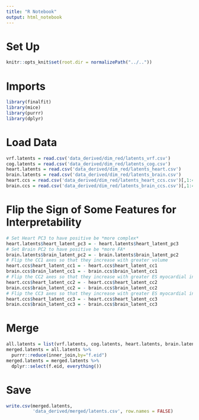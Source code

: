 ```yaml
---
title: "R Notebook"
output: html_notebook
---
```


# Set Up
```r
knitr::opts_knit$set(root.dir = normalizePath("../.."))
```

# Imports
```r
library(finalfit)
library(mice)
library(purrr)
library(dplyr)
```

# Load Data
```r
vrf.latents = read.csv('data_derived/dim_red/latents_vrf.csv')
cog.latents = read.csv('data_derived/dim_red/latents_cog.csv')
heart.latents = read.csv('data_derived/dim_red/latents_heart.csv')
brain.latents = read.csv('data_derived/dim_red/latents_brain.csv')
heart.ccs = read.csv('data_derived/dim_red/latents_heart_ccs.csv')[,1:4]
brain.ccs = read.csv('data_derived/dim_red/latents_brain_ccs.csv')[,1:4]
```

# Flip the Sign of Some Features for Interpretability
```r
# Set Heart PC3 to have positive be *more complex*
heart.latents$heart_latent_pc3 = - heart.latents$heart_latent_pc3
# Set Brain PC2 to have positive be *more FA*
brain.latents$brain_latent_pc2 = - brain.latents$brain_latent_pc2
# Flip the CC1 axes so that they increase with greater volume
heart.ccs$heart_latent_cc1 = - heart.ccs$heart_latent_cc1
brain.ccs$brain_latent_cc1 = - brain.ccs$brain_latent_cc1
# Flip the CC2 axes so that they increase with greater ES myocardial intensity / FA 
heart.ccs$heart_latent_cc2 = - heart.ccs$heart_latent_cc2
brain.ccs$brain_latent_cc2 = - brain.ccs$brain_latent_cc2
# Flip the CC3 axes so that they increase with greater ES myocardial intensity / MD
heart.ccs$heart_latent_cc3 = - heart.ccs$heart_latent_cc3
brain.ccs$brain_latent_cc3 = - brain.ccs$brain_latent_cc3
```

# Merge
```r
all.latents = list(vrf.latents, cog.latents, heart.latents, brain.latents, heart.ccs, brain.ccs)
merged.latents = all.latents %>% 
  purrr::reduce(inner_join,by="f.eid")
merged.latents = merged.latents %>% 
  dplyr::select(f.eid, everything())
```

# Save
```r
write.csv(merged.latents,
          'data_derived/merged/latents.csv', row.names = FALSE)
```

